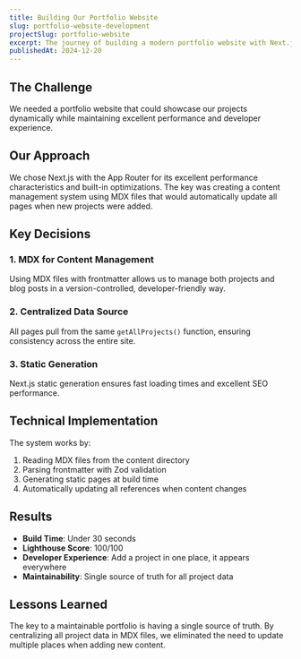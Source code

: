 ```yaml
---
title: Building Our Portfolio Website
slug: portfolio-website-development
projectSlug: portfolio-website
excerpt: The journey of building a modern portfolio website with Next.js and MDX
publishedAt: 2024-12-20
---
```


## The Challenge

We needed a portfolio website that could showcase our projects dynamically while maintaining excellent performance and developer experience.

## Our Approach

We chose Next.js with the App Router for its excellent performance characteristics and built-in optimizations. The key was creating a content management system using MDX files that would automatically update all pages when new projects were added.

## Key Decisions

### 1. MDX for Content Management
Using MDX files with frontmatter allows us to manage both projects and blog posts in a version-controlled, developer-friendly way.

### 2. Centralized Data Source
All pages pull from the same `getAllProjects()` function, ensuring consistency across the entire site.

### 3. Static Generation
Next.js static generation ensures fast loading times and excellent SEO performance.

## Technical Implementation

The system works by:
1. Reading MDX files from the content directory
2. Parsing frontmatter with Zod validation
3. Generating static pages at build time
4. Automatically updating all references when content changes

## Results

- **Build Time**: Under 30 seconds
- **Lighthouse Score**: 100/100
- **Developer Experience**: Add a project in one place, it appears everywhere
- **Maintainability**: Single source of truth for all project data

## Lessons Learned

The key to a maintainable portfolio is having a single source of truth. By centralizing all project data in MDX files, we eliminated the need to update multiple places when adding new content.
